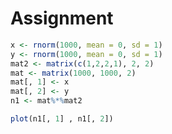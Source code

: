 Assignment
========================================================

```r
x <- rnorm(1000, mean = 0, sd = 1)
y <- rnorm(1000, mean = 0, sd = 1)
mat2 <- matrix(c(1,2,2,1), 2, 2)
mat <- matrix(1000, 1000, 2)
mat[, 1] <- x
mat[, 2] <- y
n1 <- mat%*%mat2

```



```r
plot(n1[, 1] , n1[, 2])
```